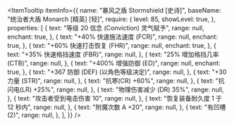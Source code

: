 
<ItemTooltip
  itemInfo={{
    name: "暴风之盾 Stormshield [史诗]",
    baseName: "统治者大盾 Monarch [精英] [轻]",
    require: {
      level: 85,
      showLevel: true,
    },
    properties: [
      {
        text: "等级 20 信念 (Conviction) 灵气赋予",
        range: null,
        enchant: true,
      },
      {
        text: "+40% 快速施法速度 (FCR)",
        range: null,
        enchant: true,
      },
      {
        text: "+60% 快速打击恢复 (FHR)",
        range: null,
        enchant: true,
      },
      {
        text: "+35% 快速格挡速度 (FBR)",
        range: null,
      },
      {
        text: "25% 增加格挡几率 (CTB)",
        range: null,
      },
      {
        text: "+400% 增强防御 (ED)",
        range: null,
                enchant: true,
      },
      {
        text: "+367 防御 (DEF) (以角色等级决定)",
        range: null,
      },
      {
        text: "+30 力量 (STR)",
        range: null,
      },
      {
        text: "抗寒(CR) +60%",
        range: null,
      },
      {
        text: "抗闪电(LR) +25%",
        range: null,
      },
      {
        text: "物理伤害减少 (DR) 35%",
        range: null,
      },
      {
        text: "攻击者受到电击伤害 10",
        range: null,
      },
      {
        text: "恢复装备耐久度 1 于 12 秒内",
        range: null,
      },
      {
        text: "附魔次数 A +20",
        range: null,
      },
      {
        text: "有凹槽 (2)",
        range: null,
      },
    ],
  }}
/>
